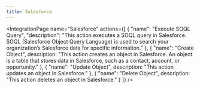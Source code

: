 ```yaml
---
title: Salesforce
---
```



<IntegrationPage
    name="Salesforce"
    actions={[
        {
            "name": "Execute SOQL Query",
			"description": "This action executes a SOQL query in Salesforce. SOQL (Salesforce Object Query Language) is used to search your organization’s Salesforce data for specific information."
		},
		{
			"name": "Create Object",
			description: "This action creates an object in Salesforce. An object is a table that stores data in Salesforce, such as a contact, account, or opportunity."
		},
		{
			"name": "Update Object",
			description: "This action updates an object in Salesforce."
		},
		{
			"name": "Delete Object",
			description: "This action deletes an object in Salesforce."
		}
    ]}
/>
